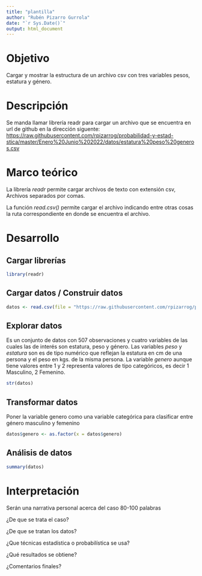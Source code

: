 ---
title: "plantilla"
author: "Rubén Pizarro Gurrola"
date: "`r Sys.Date()`"
output: html_document
---

# Objetivo

Cargar y mostrar la estructura de un archivo csv con tres variables pesos, estatura y género.

# Descripción

Se manda llamar librería readr para cargar un archivo que se encuentra en url de github en la dirección siguente: <https://raw.githubusercontent.com/rpizarrog/probabilidad-y-estad-stica/master/Enero%20Junio%202022/datos/estatura%20peso%20generos.csv>

# Marco teórico

La librería *readr* permite cargar archivos de texto con extensión csv, Archivos separados por comas.

La función *read.csv()* permite cargar el archivo indicando entre otras cosas la ruta correspondiente en donde se encuentra el archivo.

# Desarrollo

## Cargar librerías

```{r warning=FALSE, message=FALSE}
library(readr)
```

## Cargar datos / Construir datos

```{r}
datos <- read.csv(file = "https://raw.githubusercontent.com/rpizarrog/probabilidad-y-estad-stica/master/Enero%20Junio%202022/datos/estatura%20peso%20generos.csv")
```

## Explorar datos

Es un conjunto de datos con 507 observaciones y cuatro variables de las cuales las de interés son estatura, peso y género. Las variables *peso* y *estatura* son es de tipo numérico que reflejan la estatura en cm de una persona y el peso en kgs. de la misma persona. La variable *genero* aunque tiene valores entre 1 y 2 representa valores de tipo categóricos, es decir 1 Masculino, 2 Femenino.

```{r}
str(datos)
```

## Transformar datos

Poner la variable genero como una variable categórica para clasificar entre género masculino y femenino

```{r}
datos$genero <- as.factor(x = datos$genero)

```

## Análisis de datos

```{r}
summary(datos)
```

# Interpretación

Serán una narrativa personal acerca del caso 80-100 palabras

¿De que se trata el caso?

¿De que se tratan los datos?

¿Que técnicas estadística o probabilística se usa?

¿Qué resultados se obtiene?

¿Comentarios finales?
